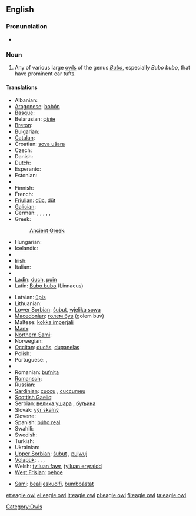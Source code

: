 {{wikipedia}}
==English==

===Pronunciation===
* {{IPA|/ˈiːɡəlˈɑʊl/}}

===Noun===
{{en-noun|sg=[[eagle]] [[owl]]}}

# Any of various large [[owl]]s of the genus ''[[Bubo]]'', especially ''Bubo bubo'', that have prominent ear tufts.

====Translations====
{{trans-top|large owl of genus Bubo}}
* Albanian: {{t-|sq|bufi|xs=Albanian}}
* [[Aragonese]]: [[bobón]] {{m}}
* [[Basque]]: {{t|eu|hontz handi|xs=Basque}}
* Belarusian: [[філін]]
* [[Breton]]: {{t|br|toud meur|xs=Breton}}
* Bulgarian: {{t+|bg|бухал|m|tr=buhal}}
* [[Catalan]]: {{t-|ca|duc|m}}
* Croatian: [[sova ušara]]
* Czech: {{t+|cs|výr|m}}
* Danish: {{t|da|stor hornugle|c}}
* Dutch: {{t|nl|ehoe|m}}
* Esperanto: {{t-|eo|gufo|xs=Esperanto}}
* Estonian: {{t+|et|kassikakk}}
* {{trreq|fo}}
* Finnish: {{t+|fi|huuhkaja}}
* French: {{t|fr|grand duc|m}}
* [[Friulian]]: [[dűc]], [[dűt]]
* [[Galician]]: {{t|gl|bufo real|m|xs=Galician}}
* German: {{t+|de|Uhu|m}}, {{qualifier|male}} {{t|de|Uhumännchen|n}}, {{qualifier|female}} {{t|de|Uhuweibchen|n}}, {{qualifier|offspring, young}} {{t|de|Uhuküken|n}}, {{qualifier|offspring, young}} {{t|de|Uhubaby|n}}, {{qualifier|dialectal}} {{t|de|Schuhu|m}}
* Greek: {{t+|el|μπούφος|m|tr=boúfos}}
*: [[Ancient Greek]]: {{tø|grc|βύας|m|tr=buas|xs=Ancient Greek}}
* Hungarian: {{t|hu|uhu}}
* Icelandic: {{t+|is|úfur}}
* {{trreq|id}}
* Irish: {{t-|ga|rí-ulchabhán|m|xs=Irish}}
* Italian: {{t-|it|gufo reale|m}}
* {{trreq|ja}}
* [[Ladin]]: [[duch]], [[puin]]
* Latin: [[Bubo bubo]] (Linnaeus)
{{trans-mid}}
* Latvian: [[ūpis]]
* Lithuanian: {{t|lt|didysis apuokas|xs=Lithuanian}}
* [[Lower Sorbian]]: [[šubut]], [[wjelika sowa]]
* [[Macedonian]]: [[голем був]] (golem buv)
* Maltese: [[kokka imperjali]]
* [[Manx]]: {{t|gv|hullad vooar|f}}
* [[Northern Sami]]: {{tø|se|lidnu|xs=Northern Sami}}
* Norwegian: {{t|no|hubro}}
* [[Occitan]]: [[ducàs]], [[duganelàs]]
* Polish: {{t+|pl|puchacz|m}}
* Portuguese: {{t|pt|bufo-real|m}}, {{t|pt|corujão|m}}
* {{trreq|rom}}
* Romanian: [[bufnița]] {{f}}
* [[Romansch]]: {{t|rm|piv grond|xs=Romansch}}
* Russian: {{t+|ru|филин|m|tr=filin}}
* [[Sardinian]]: [[cuccu]] {{m}}, [[cuccumeu]] {{m}}
* [[Scottish Gaelic]]: {{t|gd|cailleach-oidhche-mhòr|f}}
* Serbian: [[велика ушара]] {{f}}, [[буљина]] {{f}}
* Slovak: [[výr skalný]] {{m}}
* Slovene: {{t-|sl|velika uharica|f}}
* Spanish: [[búho real]] {{m}}
* Swahili: {{t|sw|kungwi}}
* Swedish: {{t+|sv|berguv|c}}
* Turkish: {{t+|tr|puhu}}
* Ukrainian: {{t+|uk|пугач|m|xs=Ukrainian}}
* [[Upper Sorbian]]: [[šubut]] {{m}}, [[pujwuj]] {{m}}
* [[Volapük]]: {{qualifier|male or female}} {{t|vo|lilalül}}, {{qualifier|male}} {{t|vo|lilahilül}}, {{qualifier|female}} {{t|vo|lilajilül}}, {{qualifier|male or female offspring, young}} {{t|vo|lilalülül}}
* Welsh: [[tylluan fawr]], [[tylluan eryraidd]]
* [[West Frisian]]: [[oehoe]]
{{trans-bottom}}

{{checktrans-top}}
<!-- Please state what "kind" of Sami these words are and insert them into the above table as being that language -->
* [[Sami]]: [[bealljeskuolfi]], [[bumbbástat]]
{{trans-mid}}
{{trans-bottom}}

[[Category:Owls]]

[[et:eagle owl]]
[[el:eagle owl]]
[[lt:eagle owl]]
[[pl:eagle owl]]
[[fi:eagle owl]]
[[ta:eagle owl]]